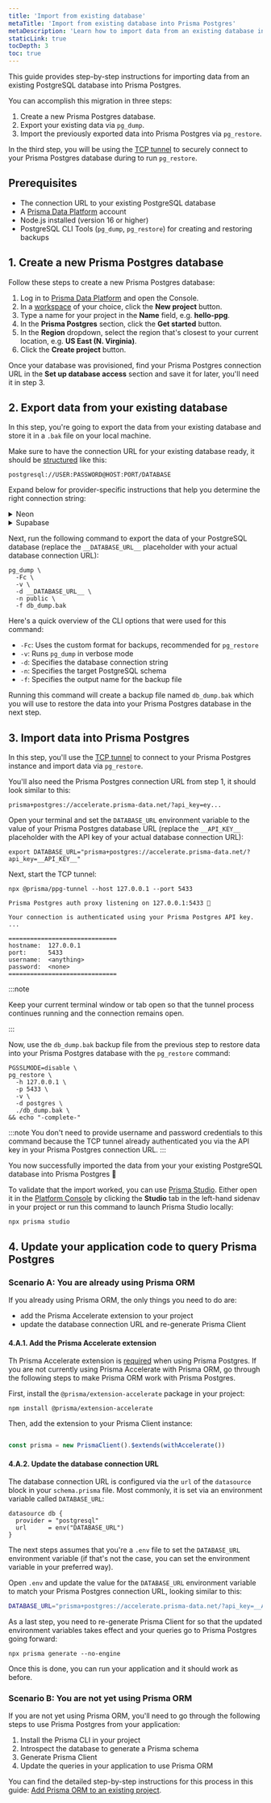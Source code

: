 ```yaml
---
title: 'Import from existing database'
metaTitle: 'Import from existing database into Prisma Postgres'
metaDescription: 'Learn how to import data from an existing database into Prisma Postgres.'
staticLink: true
tocDepth: 3
toc: true
---
```


This guide provides step-by-step instructions for importing data from an existing PostgreSQL database into Prisma Postgres. 

You can accomplish this migration in three steps:

1. Create a new Prisma Postgres database.
1. Export your existing data via `pg_dump`.
1. Import the previously exported data into Prisma Postgres via `pg_restore`.

In the third step, you will be using the [TCP tunnel](/postgres/tcp-tunnel) to securely connect to your Prisma Postgres database during to run `pg_restore`.

## Prerequisites

- The connection URL to your existing PostgreSQL database
- A [Prisma Data Platform](https://console.prisma.io) account
- Node.js installed (version 16 or higher)
- PostgreSQL CLI Tools (`pg_dump`, `pg_restore`) for creating and restoring backups

<!-- ### Installing PostgreSQL 16 utilities

To create and restore backups, ensure you have the PostgreSQL 16 command-line tools installed. Run the following commands based on your operating system:

<TabbedContent code>

<TabItem value="macOS">

```terminal
brew install postgresql@16
which pg_dump
which pg_restore
```

</TabItem>

<TabItem value="Windows">
```terminal
# Download from the official PostgreSQL website:
# https://www.postgresql.org/download/windows/
# During installation, select "Command Line Tools".
# Then verify with:

where pg_dump
where pg_restore
```
</TabItem>

<TabItem value="Linux">
```terminal
sudo apt-get update
sudo apt-get install postgresql-client-16
which pg_dump
which pg_restore
```
</TabItem>

</TabbedContent>

:::tip
If you installed PostgreSQL but still see a “command not found” error for pg_dump or pg_restore, ensure your installation directory is in your system’s PATH environment variable.
::: -->


## 1. Create a new Prisma Postgres database

Follow these steps to create a new Prisma Postgres database:

1. Log in to [Prisma Data Platform](https://console.prisma.io/) and open the Console.
1. In a [workspace](/platform/about#workspace) of your choice, click the **New project** button.
1. Type a name for your project in the **Name** field, e.g. **hello-ppg**.
1. In the **Prisma Postgres** section, click the **Get started** button.
1. In the **Region** dropdown, select the region that's closest to your current location, e.g. **US East (N. Virginia)**.
1. Click the **Create project** button.

Once your database was provisioned, find your Prisma Postgres connection URL in the **Set up database access** section and save it for later, you'll need it in step 3.

## 2. Export data from your existing database

In this step, you're going to export the data from your existing database and store it in a `.bak` file on your local machine. 

Make sure to have the connection URL for your existing database ready, it should be [structured](/orm/overview/databases/postgresql#connection-url) like this:

```no-copy
postgresql://USER:PASSWORD@HOST:PORT/DATABASE
```

Expand below for provider-specific instructions that help you determine the right connection string:

<details>
<summary>Neon</summary>

<br />

- Make sure to select non-pooled connection string by switching off the **Connection pooling** toggle.
- The `sslmode` has to be set to `require` and appended to your Neon database url for the command to work. 
- The connection URL should look similar to this:
    ```no-copy
    postgresql://USER:PASSWORD@YOUR-NEON-HOST/DATABASE?sslmode=require
    ```

</details>

<details>
<summary>Supabase</summary>

- Use a database connection URL that uses [Supavisor session mode](https://supabase.com/docs/guides/database/connecting-to-postgres#supavisor-session-mode).
- The connection URL should look similar to this:
    ```no-copy
    postgres://postgres.apbkobhfnmcqqzqeeqss:[YOUR-PASSWORD]@aws-0-ca-central-1.pooler.supabase.com:5432/postgres
    ```
<!-- - Include the argument `-n public` to only dump the public schema.

Your command would look like: -->

<!-- ```
pg_dump \                                           
  -Fc \
  -v \
  -d "postgresql://user:password@host:port/db" \
  -n public \
  -f db_dump.bak
``` -->

</details>

Next, run the following command to export the data of your PostgreSQL database (replace the `__DATABASE_URL__` placeholder with your actual database connection URL):

```terminal
pg_dump \
  -Fc \
  -v \
  -d __DATABASE_URL__ \
  -n public \
  -f db_dump.bak
```

Here's a quick overview of the CLI options that were used for this command:

- `-Fc`: Uses the custom format for backups, recommended for `pg_restore`
- `-v`: Runs `pg_dump` in verbose mode
- `-d`: Specifies the database connection string
- `-n`: Specifies the target PostgreSQL schema
- `-f`: Specifies the output name for the backup file

Running this command will create a backup file named `db_dump.bak` which you will use to restore the data into your Prisma Postgres database in the next step.

## 3. Import data into Prisma Postgres

In this step, you'll use the [TCP tunnel](/postgres/tcp-tunnel) to connect to your Prisma Postgres instance and import data via `pg_restore`.

You'll also need the Prisma Postgres connection URL from step 1, it should look similar to this:

```no-copy
prisma+postgres://accelerate.prisma-data.net/?api_key=ey...
```

Open your terminal and set the `DATABASE_URL` environment variable to the value of your Prisma Postgres database URL (replace the `__API_KEY__` placeholder with the API key of your actual database connection URL):

```terminal
export DATABASE_URL="prisma+postgres://accelerate.prisma-data.net/?api_key=__API_KEY__"
```

Next, start the TCP tunnel:

<CodeWithResult outputResultText="" expanded={true}>

<cmd>

```terminal
npx @prisma/ppg-tunnel --host 127.0.0.1 --port 5433 
```

</cmd>

<cmdResult>

```code no-copy wrap
Prisma Postgres auth proxy listening on 127.0.0.1:5433 🚀

Your connection is authenticated using your Prisma Postgres API key.
...

==============================
hostname:  127.0.0.1
port:      5433
username:  <anything>
password:  <none>
==============================
```

</cmdResult>

</CodeWithResult>

:::note

Keep your current terminal window or tab open so that the tunnel process continues running and the connection remains open.

:::

Now, use the `db_dump.bak` backup file from the previous step to restore data into your Prisma Postgres database with the `pg_restore` command:

```terminal
PGSSLMODE=disable \
pg_restore \
  -h 127.0.0.1 \
  -p 5433 \
  -v \
  -d postgres \
  ./db_dump.bak \
&& echo "-complete-"
```

:::note
You don't need to provide username and password credentials to this command because the TCP tunnel already authenticated you via the API key in your Prisma Postgres connection URL.
:::

You now successfully imported the data from your your existing PostgreSQL database into Prisma Postgres 🎉 

To validate that the import worked, you can use [Prisma Studio](/postgres/tooling#viewing-and-editing-data-in-prisma-studio). Either open it in the [Platform Console](https://console.prisma.io) by clicking the **Studio** tab in the left-hand sidenav in your project or run this command to launch Prisma Studio locally:

```terminal
npx prisma studio
```

## 4. Update your application code to query Prisma Postgres

### Scenario A: You are already using Prisma ORM

If you already using Prisma ORM, the only things you need to do are:

- add the Prisma Accelerate extension to your project
- update the database connection URL and re-generate Prisma Client

#### 4.A.1. Add the Prisma Accelerate extension 

Th Prisma Accelerate extension is [required](/postgres/overview#using-the-client-extension-for-prisma-accelerate-required) when using Prisma Postgres. If you are not currently using Prisma Accelerate with Prisma ORM, go through the following steps to make Prisma ORM work with Prisma Postgres.

First, install the `@prisma/extension-accelerate` package in your project:

```terminal
npm install @prisma/extension-accelerate
```

Then, add the extension to your Prisma Client instance:

```ts

const prisma = new PrismaClient().$extends(withAccelerate())
```

#### 4.A.2. Update the database connection URL

The database connection URL is configured via the `url` of the `datasource` block in your `schema.prisma` file. Most commonly, it is set via an environment variable called `DATABASE_URL`:

```prisma file=schema.prisma
datasource db {
  provider = "postgresql"
  url      = env("DATABASE_URL")
}
```

The next steps assumes that you're a `.env` file to set the `DATABASE_URL` environment variable (if that's not the case, you can set the environment variable in your preferred way).

Open `.env` and update the value for the `DATABASE_URL` environment variable to match your Prisma Postgres connection URL, looking similar to this:

```bash
DATABASE_URL="prisma+postgres://accelerate.prisma-data.net/?api_key=__API_KEY__"
```

As a last step, you need to re-generate Prisma Client for so that the updated environment variables takes effect and your queries go to Prisma Postgres going forward:

```
npx prisma generate --no-engine
```

Once this is done, you can run your application and it should work as before.

### Scenario B: You are not yet using Prisma ORM

If you are not yet using Prisma ORM, you'll need to go through the following steps to use Prisma Postgres from your application:

1. Install the Prisma CLI in your project
1. Introspect the database to generate a Prisma schema
1. Generate Prisma Client
1. Update the queries in your application to use Prisma ORM

You can find the detailed step-by-step instructions for this process in this guide: [Add Prisma ORM to an existing project](/getting-started/setup-prisma/add-to-existing-project/relational-databases-typescript-postgresql).